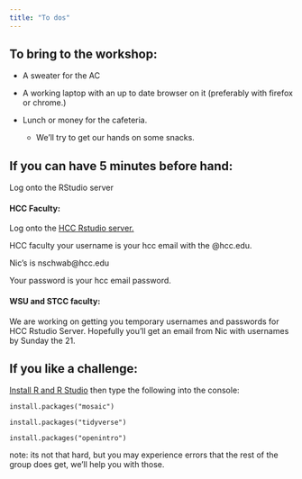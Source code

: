 ```yaml
---
title: "To dos"
---
```


## To bring to the workshop:


-   A sweater for the AC

-   A working laptop with an up to date browser on it (preferably with firefox or chrome.)

-   Lunch or money for the cafeteria.

    -   We'll try to get our hands on some snacks.

## If you can have 5 minutes before hand:

Log onto the RStudio server 

#### HCC Faculty:

Log onto the [HCC Rstudio server.](http://hcc-rstudiosrv1.hcc.edu:8787/){target="_blank"}

HCC faculty your username is your hcc email with the @hcc.edu.

Nic's is nschwab\@hcc.edu

Your password is your hcc email password.

#### WSU and STCC faculty:

We are working on getting you temporary usernames and passwords for HCC Rstudio Server. Hopefully you'll get an email from Nic with usernames by Sunday the 21. 


## If you like a challenge:


[Install R and R Studio](https://posit.co/download/rstudio-desktop/){target="_blank"} then type the following into the console:

`install.packages("mosaic")`

`install.packages("tidyverse")`

`install.packages("openintro")`

note: its not that hard, but you may experience errors that the rest of the group does get, we'll help you with those.
